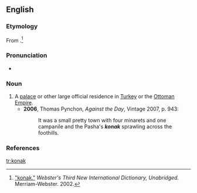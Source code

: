 ==English==

===Etymology===
From {{etyl|tr}} {{term|konak|lang=tr||inn}}.<ref>[http://www.merriam-webster.com/dictionary/konak "konak."] ''Webster's Third New International Dictionary, Unabridged.'' Merriam-Webster. 2002.</ref>

===Pronunciation===
* {{a|UK}} {{IPA|/kəʊˈnɑːk/}}

===Noun===
{{en-noun}}

# A [[palace]] or other large official residence in [[Turkey]] or the [[Ottoman Empire]].
#* '''2006''', Thomas Pynchon, ''Against the Day'', Vintage 2007, p. 943:
#*: It was a small pretty town with four minarets and one campanile and the Pasha's '''''konak''''' sprawling across the foothills.

===References===
<references />

[[tr:konak]]